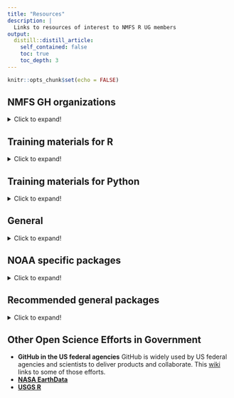 ```yaml
---
title: "Resources"
description: |
  Links to resources of interest to NMFS R UG members 
output:
  distill::distill_article:
    self_contained: false
    toc: true
    toc_depth: 3
---
```


```r
knitr::opts_chunk$set(echo = FALSE)
```

## NMFS GH organizations
<details>
  <summary>Click to expand!</summary>
  
  See the [NMFS Openscapes wiki](https://github.com/nmfs-openscapes/.github/wiki) for many more. These are just a subset.

* [Fisheries Integrated Toolbox](https://noaa-fisheries-integrated-toolbox.github.io/) The NOAA Fisheries Integrated Toolbox (NOAA FIT) is an interdisciplinary, web-based portal of operational tools that can be used for a variety of applications, including stock assessment modeling, forecasting, and data preparation for fish and protected species, as well as economic and ecosystem modeling. The FIT community offers support for development of operational tools.
* [Fisheries Integrated Toolbox Resources](https://noaa-fisheries-integrated-toolbox.github.io/resources/) Resources for FIT developers but are also more widely useful to developers.
* [Automation Products for IEA](https://noaa-iea.github.io/) Automation Products for Integrated Ecological Assessments

</details>

## Training materials for R
<details>
  <summary>Click to expand!</summary>
  
  There are many many online R resources. These are some that NMFS R users have found particular helpful or R courses that were developed by NMFS or other federal agencies.
  
* [R Consortium YouTube Channel](https://www.youtube.com/channel/UC_R5smHVXRYGhZYDJsnXTwg) many lectures on R topics.
* [HappyGitwR](https://happygitwithr.com/)
* [GAMS in R](https://noamross.github.io/gams-in-r-course)
* [Data Visualizations, mostly in R](https://github.com/USGS-VIZLAB) USGS GitHub org that has many examples of data visualizations.
* [Lots of environmental data examples in R](http://eco-data-science.github.io/) Click on "PREVIOUS SESSIONS" to go to tutorials.
* [USGS R Training courses](https://owi.usgs.gov/R/training-curriculum/intro-curriculum/)
* [West Coast Region R course](https://chanteddavis-noaa.github.io/WCR_RStarterPack/about.html)
</details>

## Training materials for Python
<details>
  <summary>Click to expand!</summary>
  
* [Visualations and Dashboards in Python](https://towardsdatascience.com/visualization-and-interactive-dashboard-in-python-c2f2a88b2ba3 )
* [NASA EarthData webinars](https://earthdata.nasa.gov/learn/user-resources/webinars-and-tutorials) Many of these are Python examples and include links to the repos.
</details>

## General
<details>
  <summary>Click to expand!</summary>
  
* [NOAA Center for AI Training and Resources](https://www.noaa.gov/noaa-center-for-artificial-intelligence/training-and-resources)
</details>

## NOAA specific packages
<details>
  <summary>Click to expand!</summary>
  
* [rnoaa](https://docs.ropensci.org/rnoaa/) An R interface to many NOAA data sources: climate data, ocean data, weather data, etc.
* [crawl](https://jmlondon.github.io/crwexampleakbs/analysis.html) An R package that provides analytical tools for estimating the movement paths of animals from telemetry data.
* [uswebr](https://github.com/jmlondon/uswebr) RMarkdown template based on the U.S. Web Design Standards. [Example of output](https://jmlondon.github.io/crwexampleakbs/analysis.html).
</details>

## Recommended general packages
<details>
  <summary>Click to expand!</summary>

<br/>

* [{tidyverse}](https://www.tidyverse.org/)
* [{ggplot2}](https://ggplot2.tidyverse.org/)
* [{styler}](https://styler.r-lib.org/) Style your code using the styler add-in for RStudio
* [{distill}](https://rstudio.github.io/distill/) Distill for R Markdown is a web publishing format optimized for scientific and technical communication. Distill articles include: math, citations, footnotes, multiple ways to output content (website, blog, article).
</details>



## Other Open Science Efforts in Government

* **GitHub in the US federal agencies** GitHub is widely used by US federal agencies and scientists to deliver products and collaborate. This [wiki](https://github.com/Openscapes/2021-noaa-nmfs/wiki/1-GitHub-in-gov) links to some of those efforts.
* [**NASA EarthData**](https://earthdata.nasa.gov/)
* [**USGS R**](https://owi.usgs.gov/R/)


